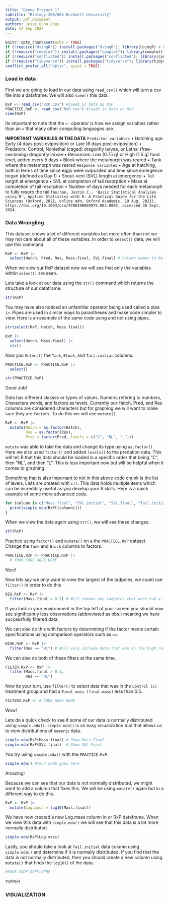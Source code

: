 ```yaml
---
title: "Group Project 1"
subtitle: "Biology 368/664 Bucknell University"
output: pdf_document
authors: Jesse Gunn Cheu
date: 14 Sep 2024
---
```


```r
knitr::opts_chunk$set(echo = TRUE)
if (!require("UsingR")) install.packages("UsingR"); library(UsingR) # For simple.eda
if (!require("cowplot")) install.packages("cowplot"); library(cowplot)
if (!require("conflicted")) install.packages("conflicted"); library(conflicted) # For dealing with conflicts
if (!require("tidyverse")) install.packages("tidyverse"); library(tidyverse) # For everything
conflict_prefer_all("dplyr", quiet = TRUE)
```

### Load in data

First we are going to load in our data using `read_csv()` which will turn a csv file into a dataframe. We will also `view()` this data.
```r
RxP <- read_csv("RxP.csv") #loads in data as RxP
PRACTICE.RxP <- read_csv("RxP.csv") #loads in data as RxP
view(RxP)
```

Its important to note that the `<-` operator is how we assign variables rather than an `=` that many other computing languages use. 

**IMPORTANT VARIABLES IN THE DATA** 
`Predictor variables`
• Hatching age: Early (4 days post-oviposition) or Late (6 days post-oviposition)
• Predators: Control, Nonlethal (caged) dragonfly larvae, or Lethal (free-swimming)
dragonfly larvae
• Resources: Low (0.75 g) or High (1.5 g) food level, added every 5 days
• Block where the metamorph was reared
• Tank where the metamorph was reared
`Response variables`
• Age at hatching, both in terms of time since eggs were oviposited and time since
emergence began (defined as Day 1)
• Snout-vent (SVL) length at emergence
• Tail length at emergence
• SVL at completion of tail resorption
• Mass at completion of tail resorption
• Number of days needed for each metamorph to fully resorb the tail
`Touchon, Justin C., 'Basic Statistical Analyses using R', Applied Statistics with R: A Practical Guide for the Life Sciences (Oxford, 2021; online edn, Oxford Academic, 19 Aug. 2021), https://doi.org/10.1093/oso/9780198869979.003.0005, accessed 30 Sept. 2024.`


### Data Wrangling

This dataset shows a lot of different variables but more often than not we may not care about all of these variables. In order to `select()` data, we will use this command.
```r
RxP <- RxP |> 
  select(Hatch, Pred, Res, Mass.final, SVL.final) # Column names to be selected
```

When we view our RxP dataset now we will see that only the variables within `select()` are seen.

Lets take a look at our data using the `str()` command which returns the structure of our dataframe.
```r
str(RxP)
```

You may have also noticed an unfamiliar operator being used called a pipe ` |> `. Pipes are used in similar ways to parantheses and make code simpler to view. Here is an example of the same code using and not using pipes.
```r
str(select(RxP, Hatch, Mass.final))

RxP |> 
  select(Hatch, Mass.final) |> 
  str()
```

Now you `Select()` the `Tank`, `Block`, and `Tail.initial` columns.
```r
PRACTICE.RxP <- PRACTICE.RxP |> 
  select()

str(PRACTICE.RxP)
```

Good Job!

Data has different classes or types of values. Numeric refering to numbers, Characters words, and factors as levels. Currently our Hatch, Pred, and Res columns are considered characters but for graphing we will want to make sure they are `factors`. To do this we will use `mutate()`.
```r
RxP <- RxP |> 
  mutate(Hatch = as.factor(Hatch),
         Res = as.factor(Res),
         Pred = factor(Pred, levels = c("C", "NL", "L"))) 
```

`mutate` was able to take the data and change its type using `as.factor()`. Here we also used `factor()` and added `levels()` to the predation data. This will tell R that this data should be loaded in a specific order that being "C", then "NL", and then "L". This is less important now but will be helpful when it comes to graphing.

Something that is also important to not in this above code chunk is the list of levels. Lists are created with `c()`. This data holds multiple items which can be incredibily useful as you develop your R skills. Here is a quick example of some more advanced code.
```r
for (column in c("Mass.final", "SVL.initial", "SVL.final", "Tail.initial")) {
  print(simple.eda(RxP[[column]]))
}
```


When we view the data again using `str()`, we will see these changes.
```r
str(RxP)
```
Practice using `factor()` and `mutate()` on a the `PRACTICE.RxP` dataset. Change the `Tank` and `Block` columns to factors.
```r
PRACTICE.RxP <- PRACTICE.RxP |> 
  # YOUR CODE GOES HERE
```

Nice!

Now lets say we only want to view the largest of the tadpoles, we could use
`filter()` in order to do this
```r
BIG.RxP <- RxP |> 
  filter(Mass.final > 0.3) # Will remove any tadpoles that were had a final mass < 0.3
```

If you look in your environment in the top left of your screen you should now see significantly less observations (abbreviated as obs.) meaning we have successfully filtered data.

We can also do this with factors by determining if the factor meets certain specifications using comparison operators such as `==`.
```r
HIGH.RxP <- RxP |> 
  filter(Res == "Hi") # Will only include data that was in the high resource treatment groups
```

We can also do both of these filters at the same time.
```r
FILTER.RxP <- RxP |> 
  filter(Mass.final > 0.3,
         Res == "Hi")
```

Now its your turn, use `filter()` to select data that was in the `Control (C)` treatment group and had a `Final mass (final.mass)` less than 0.5.
```r
FILTER2.RxP <- # CODE GOES HERE
```

Wow!

Lets do a quick check to see if some of our data is normally distributed using `simple.eda()`. `simple.eda()` is an easy visualization tool that allows us to view distributions of `numeric` data.
```r
simple.eda(RxP$Mass.final) # Show Mass Final
simple.eda(RxP$SVL.final)  # Show SVL Final
```

You try using `simple.eda()` with the `PRACTICE.RxP`.
```r
simple.eda() #Your code goes here
```

Amazing!

Because we can see that our data is not normally distributed, we might want to add a column that fixes this. We will be using `mutate()` again but in a different way to do this.
```r
RxP <- RxP |> 
  mutate(Log.mass = log10(Mass.final))
```

We have now created a new Log.mass column in or RxP dataframe. When we view this data with `simple.eda()` we will see that this data is a lot more normally distributed.
```r
simple.eda(RxP$Log.mass)
```

Lastly, you should take a look at `Tail.initial` data column using `simple.eda()` and determine if it is normally distributed. If you find that the data is not normally distributed, then you should create a new column using `mutate()` that finds the `log10()` of the data.
```r
#YOUR CODE GOES HERE
```

YIPPIE!

### VISUALIZATION